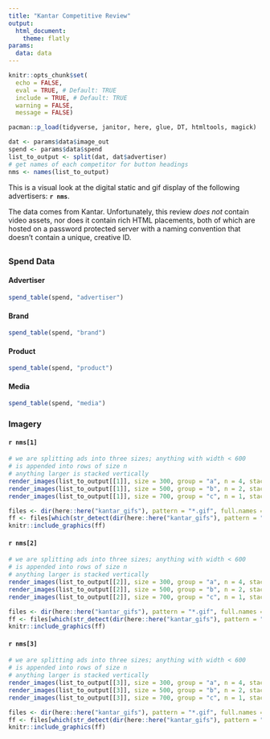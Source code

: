 ```yaml
---
title: "Kantar Competitive Review"
output: 
  html_document:
    theme: flatly
params:
  data: data
---
```


<style type="text/css">
.main-container {
  max-width: 80% !important;
  margin: auto;
}
</style>

```r
knitr::opts_chunk$set(
  echo = FALSE,
  eval = TRUE, # Default: TRUE
  include = TRUE, # Default: TRUE
  warning = FALSE, 
  message = FALSE)

pacman::p_load(tidyverse, janitor, here, glue, DT, htmltools, magick)

dat <- params$data$image_out
spend <- params$data$spend
list_to_output <- split(dat, dat$advertiser)
# get names of each competitor for button headings
nms <- names(list_to_output)
```

This is a visual look at the digital static and gif display of the following advertisers: **`r nms`**. 

The data comes from Kantar. Unfortunately, this review *does not* contain video assets, nor does it contain rich HTML placements, both of which are hosted on a password protected server with a naming convention that doesn't contain a unique, creative ID. 

## {.tabset .tabset-pills}

### Spend Data {.tabset .tabset-pills}

#### Advertiser

```r
spend_table(spend, "advertiser")
```

#### Brand 

```r
spend_table(spend, "brand")
```

#### Product

```r
spend_table(spend, "product")
```

#### Media

```r
spend_table(spend, "media")
```

### Imagery {.tabset .tabset-pills}

#### `r nms[1]`

```r
# we are splitting ads into three sizes; anything with width < 600
# is appended into rows of size n
# anything larger is stacked vertically
render_images(list_to_output[[1]], size = 300, group = "a", n = 4, stack_yn = TRUE)
render_images(list_to_output[[1]], size = 500, group = "b", n = 2, stack_yn = TRUE)
render_images(list_to_output[[1]], size = 700, group = "c", n = 1, stack_yn = TRUE)
```

```r
files <- dir(here::here("kantar_gifs"), pattern = "*.gif", full.names = TRUE)
ff <- files[which(str_detect(dir(here::here("kantar_gifs"), pattern = "*.gif", full.names = TRUE), names(list_to_output)[1]))] 
knitr::include_graphics(ff)
```

#### `r nms[2]`

```r
# we are splitting ads into three sizes; anything with width < 600
# is appended into rows of size n
# anything larger is stacked vertically
render_images(list_to_output[[2]], size = 300, group = "a", n = 4, stack_yn = TRUE)
render_images(list_to_output[[2]], size = 500, group = "b", n = 2, stack_yn = TRUE)
render_images(list_to_output[[2]], size = 700, group = "c", n = 1, stack_yn = TRUE)
```

```r
files <- dir(here::here("kantar_gifs"), pattern = "*.gif", full.names = TRUE)
ff <- files[which(str_detect(dir(here::here("kantar_gifs"), pattern = "*.gif", full.names = TRUE), names(list_to_output)[2]))]
knitr::include_graphics(ff)
```

#### `r nms[3]`

```r
# we are splitting ads into three sizes; anything with width < 600
# is appended into rows of size n
# anything larger is stacked vertically
render_images(list_to_output[[3]], size = 300, group = "a", n = 4, stack_yn = TRUE)
render_images(list_to_output[[3]], size = 500, group = "b", n = 2, stack_yn = TRUE)
render_images(list_to_output[[3]], size = 700, group = "c", n = 1, stack_yn = TRUE)
```

```r
files <- dir(here::here("kantar_gifs"), pattern = "*.gif", full.names = TRUE)
ff <- files[which(str_detect(dir(here::here("kantar_gifs"), pattern = "*.gif", full.names = TRUE), names(list_to_output)[3]))]
knitr::include_graphics(ff)
```


